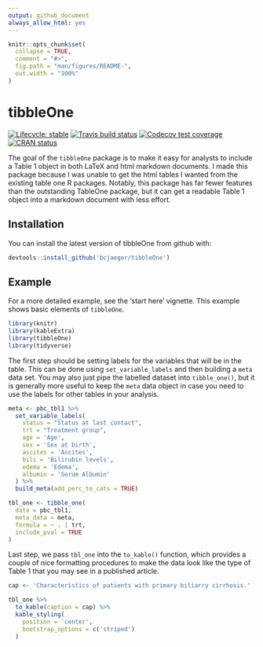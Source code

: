 ```yaml
---
output: github_document
always_allow_html: yes
---
```


<!-- README.md is generated from README.Rmd. Please edit that file -->

```r
knitr::opts_chunk$set(
  collapse = TRUE,
  comment = "#>",
  fig.path = "man/figures/README-",
  out.width = "100%"
)
```

# tibbleOne

<!-- badges: start -->
[![Lifecycle: stable](https://img.shields.io/badge/lifecycle-stable-brightgreen.svg)](https://www.tidyverse.org/lifecycle/#stable)
[![Travis build status](https://travis-ci.org/bcjaeger/tibbleOne.svg?branch=master)](https://travis-ci.org/bcjaeger/tibbleOne)
[![Codecov test coverage](https://codecov.io/gh/bcjaeger/tibbleOne/branch/master/graph/badge.svg)](https://codecov.io/gh/bcjaeger/tibbleOne?branch=master)
[![CRAN status](https://www.r-pkg.org/badges/version/tibbleOne)](https://CRAN.R-project.org/package=tibbleOne)
<!-- badges: end -->


The goal of the `tibbleOne` package is to make it easy for analysts to include a Table 1 object in both LaTeX and html markdown documents. I made this package because I was unable to get the html tables I wanted from the existing table one R packages. Notably, this package has far fewer features than the outstanding TableOne package, but it can get a readable Table 1 object into a markdown document with less effort.

## Installation

You can install the latest version of tibbleOne from github with:

``` r
devtools::install_github('bcjaeger/tibbleOne')
```

## Example

For a more detailed example, see the 'start here' vignette. This example shows basic elements of `tibbleOne`.

```r

library(knitr)
library(kableExtra)
library(tibbleOne)
library(tidyverse)

```

The first step should be setting labels for the variables that will be in the table. This can be done using `set_variable_labels` and then building a `meta` data set. You may also just pipe the labelled dataset into `tibble_one()`, but it is generally more useful to keep the `meta` data object in case you need to use the labels for other tables in your analysis. 

```r

meta <- pbc_tbl1 %>% 
  set_variable_labels(
    status = "Status at last contact",
    trt = "Treatment group",
    age = 'Age',
    sex = 'Sex at birth',
    ascites = 'Ascites',
    bili = 'Bilirubin levels',
    edema = 'Edema',
    albumin = 'Serum Albumin'
  ) %>%
  build_meta(add_perc_to_cats = TRUE)

tbl_one <- tibble_one(
  data = pbc_tbl1,
  meta_data = meta,
  formula = ~ . | trt,
  include_pval = TRUE
)

```

Last step, we pass `tbl_one` into the `to_kable()` function, which provides a couple of nice formatting procedures to make the data look like the type of Table 1 that you may see in a published article.

```r

cap <- 'Characteristics of patients with primary biliarry cirrhosis.'

tbl_one %>% 
  to_kable(caption = cap) %>%
  kable_styling(
    position = 'center',
    bootstrap_options = c('striped')
  )

```
